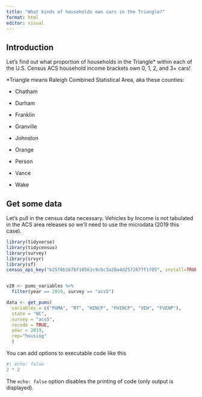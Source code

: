 ```yaml
---
title: "What kinds of households own cars in the Triangle?"
format: html
editor: visual
---
```


## Introduction

Let's find out what proportion of households in the Triangle\* within each of the U.S. Census ACS household income brackets own 0, 1, 2, and 3+ cars!

\*Triangle means Raleigh Combined Statistical Area, aka these counties:

-   Chatham

-   Durham

-   Franklin

-   Granville

-   Johnston

-   Orange

-   Person

-   Vance

-   Wake

## Get some data

Let's pull in the census data necessary. Vehicles by Income is not tabulated in the ACS area releases so we'll need to use the microdata (2019 this case).

```r
library(tidyverse)
library(tidycensus)
library(survey)
library(srvyr)
library(sf)
census_api_key("b25f8b1b7bf10561c9cbc3a20a4d2572677f1f05", install=TRUE)


v20 <- pums_variables %>% 
  filter(year == 2019, survey == "acs5")

data <- get_pums(
  variables = c("PUMA", "RT", "HINCP", "FHINCP", "VEH", "FVEHP"),
  state = "NC",
  survey = "acs5",
  recode = TRUE,
  year = 2019,
  rep="housing"
  )
```

You can add options to executable code like this

```r
#| echo: false
2 * 2
```

The `echo: false` option disables the printing of code (only output is displayed).
